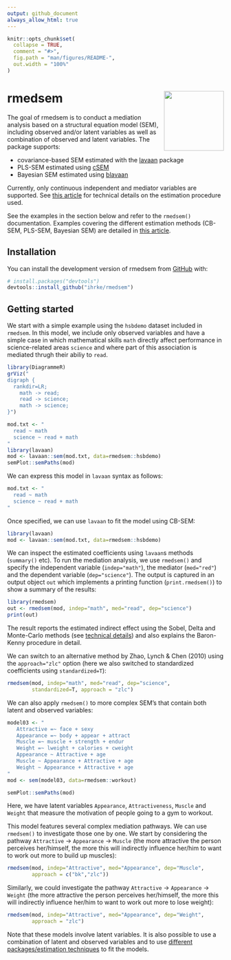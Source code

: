 ```yaml
---
output: github_document
always_allow_html: true
---
```


<!-- README.md is generated from README.Rmd. Please edit that file 
use devtools::build_readme() to update README.md-->

```r
knitr::opts_chunk$set(
  collapse = TRUE,
  comment = "#>",
  fig.path = "man/figures/README-",
  out.width = "100%"
)
```

# rmedsem <a href="https://ihrke.github.io/rmedsem/"><img src="man/figures/logo.png" align="right" height="139" /></a>

<!-- badges: start -->
<!-- badges: end   -->


The goal of rmedsem is to conduct a mediation analysis based on a structural equation model (SEM), including observed and/or latent variables as well as combination of observed and latent variables. The package supports: 

- covariance-based SEM estimated with the [lavaan](https://lavaan.ugent.be/) package
- PLS-SEM estimated using [cSEM](https://m-e-rademaker.github.io/cSEM/)
- Bayesian SEM estimated using [blavaan](https://ecmerkle.github.io/blavaan/index.html)


Currently, only continuous independent and mediator variables are
supported. See [this article](articles/mediation_technical.html) for technical details on
the estimation procedure used.

See the examples in the section below and refer to the `rmedsem()` documentation.
Examples covering the different estimation methods (CB-SEM, PLS-SEM, Bayesian SEM) are
detailed in [this article](articles/estimation_methods.html).


## Installation

You can install the development version of rmedsem from
[GitHub](https://github.com/) with:

```r
# install.packages("devtools")
devtools::install_github("ihrke/rmedsem")
```

## Getting started

We start with a simple example using the `hsbdemo` dataset included in `rmedsem`.
In this model, we include only observed variables and have a simple case in which
mathematical skills `math` directly affect performance in science-related areas `science`
and where part of this association is mediated thrugh their abiliy to `read`.

```r
library(DiagrammeR)
grViz("
digraph {
  rankdir=LR;
    math -> read;
    read -> science;
    math -> science;
}")
```

```r
mod.txt <- "
  read ~ math
  science ~ read + math
"
library(lavaan)
mod <- lavaan::sem(mod.txt, data=rmedsem::hsbdemo)
semPlot::semPaths(mod)
```

We can express this model in `lavaan` syntax as follows:

```r
mod.txt <- "
  read ~ math
  science ~ read + math
"

```

Once specified, we can use `lavaan` to fit the model using CB-SEM:

```r
library(lavaan)
mod <- lavaan::sem(mod.txt, data=rmedsem::hsbdemo)
```

We can inspect the estimated coefficients using `lavaan`s methods (`summary()` etc). To run the mediation analysis, we use `rmedsem()` and specify the independent variable (`indep="math"`), the mediator (`med="red"`) and the dependent variable (`dep="science"`). The output is captured in an output object `out` which implements a printing function (`print.rmedsem()`) to show a summary
of the results:

```r
library(rmedsem)
out <- rmedsem(mod, indep="math", med="read", dep="science")
print(out)
```

The result reports the estimated indirect effect using the Sobel, Delta and Monte-Carlo methods (see [technical details](articles/mediation_technical.html)) and also explains the Baron-Kenny procedure in detail.

We can switch to an alternative method by Zhao, Lynch & Chen (2010) using the `approach="zlc"` option (here we also switched to standardized coefficients using `standardized=T`): 
```r
rmedsem(mod, indep="math", med="read", dep="science",
        standardized=T, approach = "zlc")
```

We can also apply `rmedsem()` to more complex SEM's that contain both latent and
observed variables:

```r
model03 <- "
   Attractive =~ face + sexy
   Appearance =~ body + appear + attract
   Muscle =~ muscle + strength + endur
   Weight =~ lweight + calories + cweight
   Appearance ~ Attractive + age
   Muscle ~ Appearance + Attractive + age
   Weight ~ Appearance + Attractive + age
"
mod <- sem(model03, data=rmedsem::workout)
```

```r
semPlot::semPaths(mod)
```
Here, we have latent variables `Appearance`, `Attractiveness`, `Muscle` and `Weight` that measure the motivation of people going to a gym to workout.

This model features several complex mediation pathways. We can use `rmedsem()` to investigate
those one by one. We start by considering the pathway `Attractive` -> `Appearance` -> `Muscle` (the more attractive the person perceives her/himself, the more this will indirectly influence her/him to want to work out more to build up muscles):

```r
rmedsem(mod, indep="Attractive", med="Appearance", dep="Muscle",
        approach = c("bk","zlc"))
```

Similarly, we could investigate the pathway `Attractive` -> `Appearance` -> `Weight` (the more attractive the person perceives her/himself, the more this will indirectly influence her/him to want to work out more to lose weight):

```r
rmedsem(mod, indep="Attractive", med="Appearance", dep="Weight",
        approach = "zlc")
```

Note that these models involve latent variables. It is also possible to use a combination of latent and observed variables and to use [different packages/estimation techniques](articles/estimation_methods.html) to fit the models.

